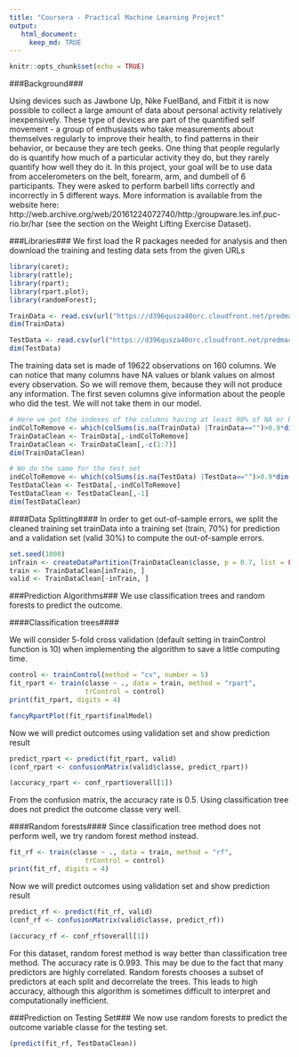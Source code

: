 ```yaml
---
title: "Coursera - Practical Machine Learning Project"
output:
   html_document:
     keep_md: TRUE
---
```


```r
knitr::opts_chunk$set(echo = TRUE)
```

###Background###

Using devices such as Jawbone Up, Nike FuelBand, and Fitbit it is now possible to collect a large amount of data about personal activity relatively inexpensively. These type of devices are part of the quantified self movement - a group of enthusiasts who take measurements about themselves regularly to improve their health, to find patterns in their behavior, or because they are tech geeks. One thing that people regularly do is quantify how much of a particular activity they do, but they rarely quantify how well they do it. In this project, your goal will be to use data from accelerometers on the belt, forearm, arm, and dumbell of 6 participants. They were asked to perform barbell lifts correctly and incorrectly in 5 different ways. More information is available from the website here: http://web.archive.org/web/20161224072740/http:/groupware.les.inf.puc-rio.br/har (see the section on the Weight Lifting Exercise Dataset).

###Libraries###
We first load the R packages needed for analysis and then download the training and testing data sets from the given URLs
```r
library(caret); 
library(rattle); 
library(rpart); 
library(rpart.plot);
library(randomForest);
```

```r
TrainData <- read.csv(url("https://d396qusza40orc.cloudfront.net/predmachlearn/pml-training.csv"),header=TRUE)
dim(TrainData)
```

```r
TestData <- read.csv(url("https://d396qusza40orc.cloudfront.net/predmachlearn/pml-testing.csv"),header=TRUE)
dim(TestData)
```

The training data set is made of 19622 observations on 160 columns. We can notice that many columns have NA values or blank values on almost every observation. So we will remove them, because they will not produce any information. The first seven columns give information about the people who did the test. We will not take them in our model.

```r
# Here we get the indexes of the columns having at least 90% of NA or blank values on the training dataset
indColToRemove <- which(colSums(is.na(TrainData) |TrainData=="")>0.9*dim(TrainData)[1]) 
TrainDataClean <- TrainData[,-indColToRemove]
TrainDataClean <- TrainDataClean[,-c(1:7)]
dim(TrainDataClean)
```

```r
# We do the same for the test set
indColToRemove <- which(colSums(is.na(TestData) |TestData=="")>0.9*dim(TestData)[1]) 
TestDataClean <- TestData[,-indColToRemove]
TestDataClean <- TestDataClean[,-1]
dim(TestDataClean)
```

####Data Splitting####
In order to get out-of-sample errors, we split the cleaned training set trainData into a training set (train, 70%) for prediction and a validation set (valid 30%) to compute the out-of-sample errors.

```r
set.seed(1000) 
inTrain <- createDataPartition(TrainDataClean$classe, p = 0.7, list = FALSE)
train <- TrainDataClean[inTrain, ]
valid <- TrainDataClean[-inTrain, ]
```

###Prediction Algorithms###
We use classification trees and random forests to predict the outcome.

####Classification trees####

We will consider 5-fold cross validation (default setting in trainControl function is 10) when implementing the algorithm to save a little computing time.

```r
control <- trainControl(method = "cv", number = 5)
fit_rpart <- train(classe ~ ., data = train, method = "rpart", 
                   trControl = control)
print(fit_rpart, digits = 4)
```

```r
fancyRpartPlot(fit_rpart$finalModel)
```

Now we will predict outcomes using validation set and show prediction result

```r
predict_rpart <- predict(fit_rpart, valid)
(conf_rpart <- confusionMatrix(valid$classe, predict_rpart))
```

```r
(accuracy_rpart <- conf_rpart$overall[1])
```

From the confusion matrix, the accuracy rate is 0.5. Using classification tree does not predict the outcome classe very well.

####Random forests####
Since classification tree method does not perform well, we try random forest method instead.

```r
fit_rf <- train(classe ~ ., data = train, method = "rf", 
                   trControl = control)
print(fit_rf, digits = 4)
```

Now we will predict outcomes using validation set and show prediction result

```r
predict_rf <- predict(fit_rf, valid)
(conf_rf <- confusionMatrix(valid$classe, predict_rf))
```


```r
(accuracy_rf <- conf_rf$overall[1])
```

For this dataset, random forest method is way better than classification tree method. The accuracy rate is 0.993. This may be due to the fact that many predictors are highly correlated. Random forests chooses a subset of predictors at each split and decorrelate the trees. This leads to high accuracy, although this algorithm is sometimes difficult to interpret and computationally inefficient.

###Prediction on Testing Set###
We now use random forests to predict the outcome variable classe for the testing set.
```r
(predict(fit_rf, TestDataClean))
```


